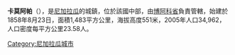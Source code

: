 '''卡莫阿帕'''（{{lang-es|Camoapa}}），是[[尼加拉瓜|尼加拉瓜]]的城鎮，位於該國中部，由[[博阿科省|博阿科省]]負責管轄，始建於1858年8月23日，面積1,483平方公里，海拔高度551米，2005年人口34,962，人口密度每平方公里23.58人。

{{coord|12|23|N|85|31|W|region:NI_type:city|display=title}}

{{Nicaragua-geo-stub}}
[[Category:尼加拉瓜城市|Category:尼加拉瓜城市]]